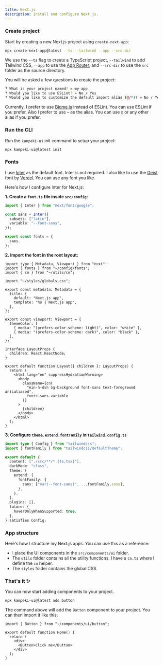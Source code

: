 ---
title: Next.js
description: Install and configure Next.js.
---

<Steps>

### Create project

Start by creating a new Next.js project using `create-next-app`:

```bash
npx create-next-app@latest --ts --tailwind --app --src-dir
```

We use the `--ts` flag to create a TypeScript project, `--tailwind` to add Tailwind CSS,
`--app` to use the [App Router](https://nextjs.org/docs/app), and `--src-dir` to use the `src` folder as the source directory.

You will be asked a few questions to create the project:

```bash
? What is your project named? » my-app
? Would you like to use ESLint? » No / Yes
? Would you like to customize the default import alias (@/*)? » No / Yes
```

Currently, I prefer to use [Biome.js](https://biomejs.dev) instead of ESLint. You can use ESLint if you prefer.
Also I prefer to use `~` as the alias. You can use `@` or any other alias if you prefer.

### Run the CLI

Run the `kanpeki-ui` init command to setup your project:

```bash
npx kanpeki-ui@latest init
```

### Fonts

I use [Inter](https://rsms.me/inter) as the default font. Inter is not required.
I also like to use the [Geist](https://vercel.com/font) font by [Vercel](https://vercel.com).
You can use any font you like.

Here's how I configure Inter for Next.js:

**1. Create a `font.ts` file inside `src/config`:**

```ts title=font.ts
import { Inter } from "next/font/google";

const sans = Inter({
  subsets: ["latin"],
  variable: "--font-sans",
});

export const fonts = {
  sans,
};
```

**2. Import the font in the root layout:**

```tsx title=app/layout.tsx {2,31}
import type { Metadata, Viewport } from "next";
import { fonts } from "~/config/fonts";
import { cn } from "~/utils/cn";

import "~/styles/globals.css";

export const metadata: Metadata = {
  title: {
    default: "Next.js app",
    template: "%s | Next.js app",
  },
};

export const viewport: Viewport = {
  themeColor: [
    { media: "(prefers-color-scheme: light)", color: "white" },
    { media: "(prefers-color-scheme: dark)", color: "black" },
  ],
};

interface LayoutProps {
  children: React.ReactNode;
}

export default function Layout({ children }: LayoutProps) {
  return (
    <html lang="en" suppressHydrationWarning>
      <body
        className={cn(
          "min-h-dvh bg-background font-sans text-foreground antialiased",
          fonts.sans.variable
        )}
      >
        {children}
      </body>
    </html>
  );
}
```

**3. Configure `theme.extend.fontFamily` in `tailwind.config.ts`**

```ts title=tailwind.config.js {2,9-11}
import type { Config } from "tailwindcss";
import { fontFamily } from "tailwindcss/defaultTheme";

export default {
  content: ["./src/**/*.{ts,tsx}"],
  darkMode: "class",
  theme: {
    extend: {
      fontFamily: {
        sans: ["var(--font-sans)", ...fontFamily.sans],
      },
    },
  },
  plugins: [],
  future: {
    hoverOnlyWhenSupported: true,
  },
} satisfies Config;
```

### App structure

Here's how I structure my Next.js apps. You can use this as a reference:

<Files className="mt-6">
  <Folder name="src">
    <Folder name="app">
      <File name="layout.tsx" />
      <File name="page.tsx" />
    </Folder>
    <Folder name="components">
      <File name="button.tsx" />
      <File name="tabs.tsx" />
      <File name="dialog.tsx" />
    </Folder>
    <Folder name="config">
      <File name="fonts.ts" />
      <File name="site.ts" />
    </Folder>
    <Folder name="hooks">
      <File name="use-copy-to-clipboard.ts" />
      <File name="use-animation.ts" />
    </Folder>
    <Folder name="styles">
      <File name="globals.css" />
    </Folder>
    <Folder name="utils">
      <File name="chain.ts" />
      <File name="cn.ts" />
      <File name="merge-ids.ts" />
      <File name="merge-props.ts" />
      <File name="merge-refs.ts" />
    </Folder>
  </Folder>
  <File name="next.config.js" />
  <File name="package.json" />
  <File name="postcss.config.cjs" />
  <File name="tailwind.config.ts" />
  <File name="tsconfig.json" />
</Files>

- I place the UI components in the `src/components/ui` folder.
- The `utils` folder contains all the utility functions. I have a `cn.ts` where I define the `cn` helper.
- The `styles` folder contains the global CSS.

### That's it ✨

You can now start adding components to your project.

```bash
npx kanpeki-ui@latest add button
```

The command above will add the `Button` component to your project. You can then import it like this:

```tsx {1,6}
import { Button } from "~/components/ui/button";

export default function Home() {
  return (
    <div>
      <Button>Click me</Button>
    </div>
  );
}
```

</Steps>
